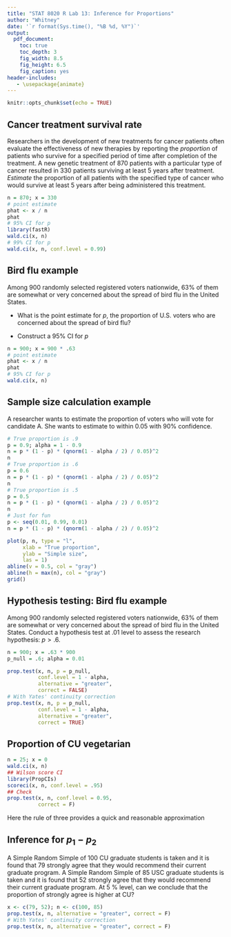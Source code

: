 ```yaml
---
title: "STAT 8020 R Lab 13: Inference for Proportions"
author: "Whitney"
date: '`r format(Sys.time(), "%B %d, %Y")`'
output:
  pdf_document:
    toc: true
    toc_depth: 3
    fig_width: 8.5
    fig_height: 6.5
    fig_caption: yes
header-includes:
   - \usepackage{animate}
---
```



```r
knitr::opts_chunk$set(echo = TRUE)
```

## Cancer treatment survival rate

Researchers in the development of new treatments for cancer patients often
evaluate the effectiveness of new therapies by reporting the *proportion* of patients who survive for a specified period of time after completion of the treatment. A new genetic treatment of 870 patients with a particular type of cancer resulted in 330 patients surviving at least 5 years after treatment. *Estimate* the proportion of all patients with the specified type of cancer who would survive at least 5 years after being administered this treatment.

```r
n = 870; x = 330 
# point estimate
phat <- x / n
phat
# 95% CI for p
library(fastR)
wald.ci(x, n)
# 99% CI for p
wald.ci(x, n, conf.level = 0.99)
```

## Bird flu example

Among 900 randomly selected registered
voters nationwide, 63% of them are somewhat or
very concerned about the spread of bird flu in
the United States. 

* What is the point estimate for $p$, the proportion of U.S. voters who are concerned about the spread of bird flu?

* Construct a 95\% CI for $p$


```r
n = 900; x = 900 * .63 
# point estimate
phat <- x / n
phat
# 95% CI for p
wald.ci(x, n)
```

## Sample size calculation example

A researcher wants to estimate the proportion of voters who will vote for candidate A. She wants to estimate to within 0.05 with 90% confidence.

```r
# True proportion is .9
p = 0.9; alpha = 1 - 0.9
n = p * (1 - p) * (qnorm(1 - alpha / 2) / 0.05)^2
n
# True proportion is .6
p = 0.6
n = p * (1 - p) * (qnorm(1 - alpha / 2) / 0.05)^2
n
# True proportion is .5
p = 0.5
n = p * (1 - p) * (qnorm(1 - alpha / 2) / 0.05)^2
n
# Just for fun
p <- seq(0.01, 0.99, 0.01)
n = p * (1 - p) * (qnorm(1 - alpha / 2) / 0.05)^2

plot(p, n, type = "l",
     xlab = "True proportion",
     ylab = "Simple size",
     las = 1)
abline(v = 0.5, col = "gray")
abline(h = max(n), col = "gray")
grid()
```

## Hypothesis testing: Bird flu example

Among 900 randomly selected registered
voters nationwide, 63% of them are somewhat or
very concerned about the spread of bird flu in the United States. Conduct a hypothesis test at .01 level to assess the research hypothesis: $p>.6$.


```r
n = 900; x = .63 * 900
p_null = .6; alpha = 0.01 

prop.test(x, n, p = p_null,
          conf.level = 1 - alpha,
          alternative = "greater",
          correct = FALSE)
# With Yates' continuity correction
prop.test(x, n, p = p_null,
          conf.level = 1 - alpha,
          alternative = "greater",
          correct = TRUE)
```

## Proportion of CU vegetarian

```r
n = 25; x = 0
wald.ci(x, n)
## Wilson score CI
library(PropCIs)
scoreci(x, n, conf.level = .95)
## Check 
prop.test(x, n, conf.level = 0.95,
          correct = F)
```

Here the rule of three provides a quick and reasonable approximation

## Inference for $p_{1}-p_{2}$

A Simple Random Simple of 100 CU graduate students is taken and it is found that 79 strongly
agree that they would recommend their current graduate program. A Simple Random Simple of 85
USC graduate students is taken and it is found that 52 strongly agree that they
would recommend their current graduate program. At 5 % level, can we conclude that the proportion of strongly agree is higher at CU?


```r
x <- c(79, 52); n <- c(100, 85)
prop.test(x, n, alternative = "greater", correct = F)
# With Yates' continuity correction
prop.test(x, n, alternative = "greater", correct = F)
```



